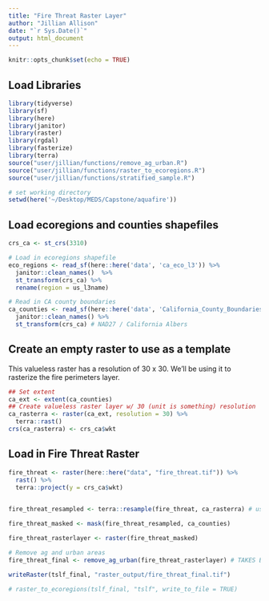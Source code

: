 ```yaml
---
title: "Fire Threat Raster Layer"
author: "Jillian Allison"
date: "`r Sys.Date()`"
output: html_document
---
```


```r
knitr::opts_chunk$set(echo = TRUE)
```

## Load Libraries
```r
library(tidyverse)
library(sf)
library(here)
library(janitor)
library(raster)
library(rgdal)
library(fasterize)
library(terra)
source("user/jillian/functions/remove_ag_urban.R")
source("user/jillian/functions/raster_to_ecoregions.R")
source("user/jillian/functions/stratified_sample.R")
```

```r
# set working directory
setwd(here('~/Desktop/MEDS/Capstone/aquafire'))
```

## Load ecoregions and counties shapefiles 
```r
crs_ca <- st_crs(3310)

# Load in ecoregions shapefile
eco_regions <- read_sf(here::here('data', 'ca_eco_l3')) %>% 
  janitor::clean_names()  %>% 
  st_transform(crs_ca) %>% 
  rename(region = us_l3name)

# Read in CA county boundaries
ca_counties <- read_sf(here::here('data', 'California_County_Boundaries', 'cnty19_1.shp')) %>% 
  janitor::clean_names() %>% 
  st_transform(crs_ca) # NAD27 / California Albers
```

## Create an empty raster to use as a template
This valueless raster has a resolution of 30 x 30. We'll be using it to rasterize the fire perimeters layer. 
```r
## Set extent
ca_ext <- extent(ca_counties)
## Create valueless raster layer w/ 30 (unit is something) resolution 
ca_rasterra <- raster(ca_ext, resolution = 30) %>%
  terra::rast()
crs(ca_rasterra) <- crs_ca$wkt 
```

## Load in Fire Threat Raster
```r
fire_threat <- raster(here::here("data", "fire_threat.tif")) %>%
  rast() %>%
  terra::project(y = crs_ca$wkt)
  

fire_threat_resampled <- terra::resample(fire_threat, ca_rasterra) # uses nearest neighbors approach for for categorical values 

fire_threat_masked <- mask(fire_threat_resampled, ca_counties)

fire_threat_rasterlayer <- raster(fire_threat_masked)

# Remove ag and urban areas 
fire_threat_final <- remove_ag_urban(fire_threat_rasterlayer) # TAKES BETWEEN 15 - 30 MINUTES TO RUN! FYI 

writeRaster(tslf_final, "raster_output/fire_threat_final.tif")

# raster_to_ecoregions(tslf_final, "tslf", write_to_file = TRUE)
```

